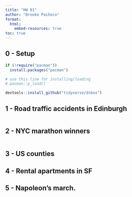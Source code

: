 ```yaml
---
title: "HW 01"
author: "Brooke Pacheco"
format: 
  html:
    embed-resources: true
toc: true
---
```


## 0 - Setup

```r
if (!require("pacman")) 
  install.packages("pacman")

# use this line for installing/loading
# pacman::p_load() 

devtools::install_github("tidyverse/dsbox")
```

## 1 - Road traffic accidents in Edinburgh

```r

```

## 2 - NYC marathon winners

```r

```

## 3 - US counties

## 4 - Rental apartments in SF

## 5 - Napoleon’s march.
